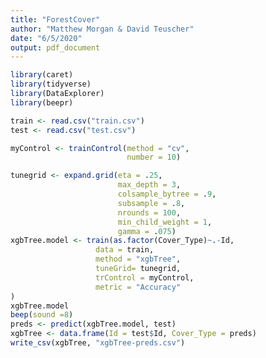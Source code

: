 ```yaml
---
title: "ForestCover"
author: "Matthew Morgan & David Teuscher"
date: "6/5/2020"
output: pdf_document
---
```


```r
library(caret)
library(tidyverse)
library(DataExplorer)
library(beepr)
```

```r
train <- read.csv("train.csv")
test <- read.csv("test.csv")
```


```r
myControl <- trainControl(method = "cv",
                          number = 10)

tunegrid <- expand.grid(eta = .25,
                        max_depth = 3,
                        colsample_bytree = .9,
                        subsample = .8,
                        nrounds = 100,
                        min_child_weight = 1,
                        gamma = .075)
xgbTree.model <- train(as.factor(Cover_Type)~.-Id,
                   data = train,
                   method = "xgbTree",
                   tuneGrid= tunegrid,
                   trControl = myControl,
                   metric = "Accuracy"
)
xgbTree.model
beep(sound =8)
preds <- predict(xgbTree.model, test)
xgbTree <- data.frame(Id = test$Id, Cover_Type = preds)
write_csv(xgbTree, "xgbTree-preds.csv")
```


